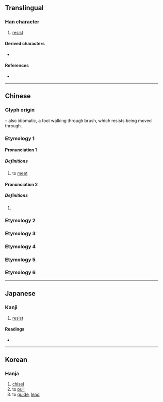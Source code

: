 {{character info}}
{{character info|0x2F85C}}
==Translingual==

===Han character===
{{Han char|rn=34|rad=夂|as=04|sn=7|four=27504|canj=HEQJ|ids=⿱夂丰}}

# [[resist]]

====Derived characters====
*{{l|mul|[[蜂]], [[捀]], [[逢]], [[𠉏]], [[髼]], [[㛔]], [[䀱]], [[𧧽]], [[韸]], [[捀]], [[䴶]], [[䏺]], [[𦜁]], [[𣇔]], [[鋒]]([[锋]]), [[琒]], [[浲]], [[烽]], [[㶻]], [[桻]], [[莑]], [[𩡇]]}}

====References====
* {{Han ref|kx=0244.220|dkj=05698|dj=0485.090|hdz=20868.070|uh=5906|ud=22790|bh=CAB0|bd=51888}}

----

==Chinese==
{{rfc|zh|This character belongs to phonetic series 丰. The character that belongs to series 丯 is 𡕗. Historic pronunciation /ɦɑiH/ in section ''Pronunciation'' may need to be moved too}}
{{zh-forms}}

===Glyph origin===
{{Han etym}}
{{Han compound|夂|t1=foot, walk|丰|t2=bush, brush|ls=psc|c1=s|c2=p}} – also idiomatic, a foot walking through brush, which resists being moved through.

===Etymology 1===

====Pronunciation 1====
{{zh-pron
|m=féng
|c=fung1,fung4
|mc=1
|oc=2
|ma=
|cat=v
}}

=====Definitions=====
{{zh-hanzi}}

# to [[meet]]

====Pronunciation 2====
{{zh-pron
|m=páng
|cat=pn
}}

=====Definitions=====
{{zh-hanzi}}

# {{surname|zh}}

===Etymology 2===
{{zh-see|豐|v}}

===Etymology 3===
{{zh-see|鋒|ssv}}

===Etymology 4===
{{zh-see|蜂|ss}}

===Etymology 5===
{{zh-see|峰|ss}}

===Etymology 6===
{{zh-see|烽|ss}}

----

==Japanese==

===Kanji===
{{ja-kanji|grade=|rs=夂04}}

# [[resist]]

====Readings====
* {{ja-readings|on=ほう, ふ, ば|kun=さか-らう, ひ-く, あ-う, あつ-い}}

----

==Korean==

===Hanja===
{{ko-hanja|hangeul=[[봉]]|rv=bong|mr=pong}}

# [[chisel]]
# to [[pull]]
# to [[guide]], [[lead]]